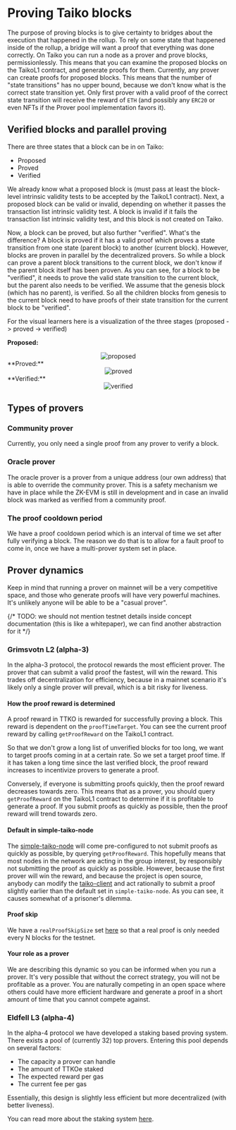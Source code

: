 
# Proving Taiko blocks

The purpose of proving blocks is to give certainty to bridges about the execution that happened in the rollup. To rely on some state that happened inside of the rollup, a bridge will want a proof that everything was done correctly. On Taiko you can run a node as a prover and prove blocks, permissionlessly. This means that you can examine the proposed blocks on the TaikoL1 contract, and generate proofs for them. Currently, any prover can create proofs for proposed blocks. This means that the number of "state transitions" has no upper bound, because we don't know what is the correct state transition yet. Only first prover with a valid proof of the correct state transition will receive the reward of `ETH` (and possibly any `ERC20` or even NFTs if the Prover pool implementation favors it).

## Verified blocks and parallel proving

There are three states that a block can be in on Taiko:

- Proposed
- Proved
- Verified

We already know what a proposed block is (must pass at least the block-level intrinsic validity tests to be accepted by the TaikoL1 contract). Next, a proposed block can be valid or invalid, depending on whether it passes the transaction list intrinsic validity test. A block is invalid if it fails the transaction list intrinsic validity test, and this block is not created on Taiko.

Now, a block can be proved, but also further "verified". What's the difference? A block is proved if it has a valid proof which proves a state transition from one state (parent block) to another (current block). However, blocks are proven in parallel by the decentralized provers. So while a block can prove a parent block transitions to the current block, we don't know if the parent block itself has been proven. As you can see, for a block to be "verified", it needs to prove the valid state transition to the current block, but the parent also needs to be verified. We assume that the genesis block (which has no parent), is verified. So all the children blocks from genesis to the current block need to have proofs of their state transition for the current block to be "verified".

For the visual learners here is a visualization of the three stages (proposed -> proved -> verified)

**Proposed:**

<center>
  <Image
    src="/images/diagrams/concepts/proving-taiko-blocks/proposed.png"
    alt="proposed"
    width={400}
    height={400}
  />
</center>
**Proved:**
<center>
  <Image
    src="/images/diagrams/concepts/proving-taiko-blocks/proved.png"
    alt="proved"
    width={400}
    height={400}
  />
</center>
**Verified:**
<center>
  <Image
    src="/images/diagrams/concepts/proving-taiko-blocks/verified.png"
    alt="verified"
    width={400}
    height={400}
  />
</center>

## Types of provers

### Community prover

Currently, you only need a single proof from any prover to verify a block.

### Oracle prover

The oracle prover is a prover from a unique address (our own address) that is able to override the community prover. This is a safety mechanism we have in place while the ZK-EVM is still in development and in case an invalid block was marked as verified from a community proof.

### The proof cooldown period

We have a proof cooldown period which is an interval of time we set after fully verifying a block. The reason we do that is to allow for a fault proof to come in, once we have a multi-prover system set in place.

## Prover dynamics

Keep in mind that running a prover on mainnet will be a very competitive space, and those who generate proofs will have very powerful machines. It's unlikely anyone will be able to be a "casual prover".

{/* TODO: we should not mention testnet details inside concept documentation (this is like a whitepaper), we can find another abstraction for it */}

### Grimsvotn L2 (alpha-3)

In the alpha-3 protocol, the protocol rewards the most efficient prover. The prover that can submit a valid proof the fastest, will win the reward. This trades off decentralization for efficiency, because in a mainnet scenario it's likely only a single prover will prevail, which is a bit risky for liveness.

#### How the proof reward is determined

A proof reward in TTKO is rewarded for successfully proving a block. This reward is dependent on the `proofTimeTarget`. You can see the current proof reward by calling `getProofReward` on the TaikoL1 contract.

So that we don't grow a long list of unverified blocks for too long, we want to target proofs coming in at a certain rate. So we set a target proof time. If it has taken a long time since the last verified block, the proof reward increases to incentivize provers to generate a proof.

Conversely, if everyone is submitting proofs quickly, then the proof reward decreases towards zero. This means that as a prover, you should query `getProofReward` on the TaikoL1 contract to determine if it is profitable to generate a proof. If you submit proofs as quickly as possible, then the proof reward will trend towards zero.

#### Default in simple-taiko-node

The [simple-taiko-node](https://github.com/taikoxyz/simple-taiko-node) will come pre-configured to not submit proofs as quickly as possible, by querying `getProofReward`. This hopefully means that most nodes in the network are acting in the group interest, by responsibly not submitting the proof as quickly as possible. However, because the first prover will win the reward, and because the project is open source, anybody can modify the [taiko-client](https://github.com/taikoxyz/taiko-client) and act rationally to submit a proof slightly earlier than the default set in `simple-taiko-node`. As you can see, it causes somewhat of a prisoner's dilemma.

#### Proof skip

We have a `realProofSkipSize` set [here](https://github.com/taikoxyz/taiko-mono/blob/main/packages/protocol/contracts/L1/TaikoConfig.sol#LL40C13-L40C30) so that a real proof is only needed every N blocks for the testnet.

#### Your role as a prover

We are describing this dynamic so you can be informed when you run a prover. It's very possible that without the correct strategy, you will not be profitable as a prover. You are naturally competing in an open space where others could have more efficient hardware and generate a proof in a short amount of time that you cannot compete against.

### Eldfell L3 (alpha-4)

In the alpha-4 protocol we have developed a staking based proving system. There exists a pool of (currently 32) top provers. Entering this pool depends on several factors:

- The capacity a prover can handle
- The amount of TTKOe staked
- The expected reward per gas
- The current fee per gas

Essentially, this design is slightly less efficient but more decentralized (with better liveness).

You can read more about the staking system [here](https://github.com/taikoxyz/taiko-mono/blob/alpha-4/packages/protocol/docs/tokenomics_staking.md).
